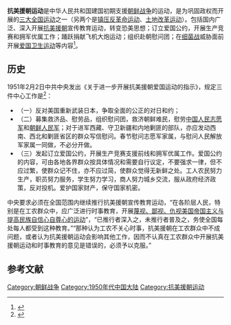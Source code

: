 '''抗美援朝运动'''是中华人民共和国建国初期支援[[朝鲜战争|朝鲜战争]]的运动，是为巩固政权而开展的[[三大运动|三大全国运动]]之一（另两个是[[镇压反革命运动|镇压反革命运动]]、[[土地改革运动|土地改革运动]]）。包括国内广泛、深入开展[[抗美援朝|抗美援朝]]宣传教育运动，转变恐美思想；订立爱国公约，开展生产竞赛和拥军优属工作；踊跃捐献飞机大炮运动；组织赴朝慰问团；在[[朝鲜战争细菌战|细菌战]]威胁面前开展[[爱国卫生运动|爱国卫生运动]]等内容<ref>{{Cite web |url=http://www.dezhoudaily.com/dzsz281/p/1525584.html |title=《德州抗美援朝“运动记”》，来源：德州新闻网，2020-10-26  |access-date=2021-02-07 |archive-date=2020-12-04 |archive-url=https://web.archive.org/web/20201204172421/http://www.dezhoudaily.com/dzsz281/p/1525584.html |dead-url=no }}</ref>。
==历史==
1951年2月2日中共中央发出《关于进一步开展抗美援朝爱国运动的指示》，规定三件中心工作是<ref>{{Cite web |url=http://www.china.com.cn/guoqing/2012-09/04/content_26424055.htm |title=《中共中央关于进一步开展抗美援朝爱国运动的指示》一九五一年二月二日 |access-date=2021-02-07 |archive-date=2021-02-14 |archive-url=https://web.archive.org/web/20210214063007/http://www.china.com.cn/guoqing/2012-09/04/content_26424055.htm |dead-url=no }}</ref>：
*（一）反对美国重新武装日本，争取全面的公正的对日和约；
*（二）募集救济品、慰劳品，组织慰问团，救济朝鲜难民，慰劳[[中国人民志愿军|中国人民志愿军]]和[[朝鲜人民军|朝鲜人民军]]；对于进军西藏、守卫新疆和内地剿匪的部队，亦应发动西南、西北和剿匪省区的群众写信慰问。春节慰问志愿军家属，与慰问人民解放军家属一同做，不必分开做。
*（三）发起订立爱国公约，开展生产竞赛支援前线和拥军优属工作。爱国公约的内容，可由各地各界群众按具体情况和需要自行议定，不要强求一律，但不应过繁，使群众记不住，亦不应过简，使群众觉得无新鲜之处。工人农民努力生产，职员努力服务，学生努力学习，商人努力城乡交流，服从政府经济政策，反对投机。爱护国家财产，保守国家机密。

中央要求必须在全国范围内继续推行抗美援朝宣传教育运动，“在各阶层人民，特别是在工农群众中，应广泛进行时事教育，开展[[三视教育运动|蔑视、鄙视、仇视美国帝国主义与提高民族自信心自尊心的运动]]”，“已推行者深入之，未推行者普及之，务使全国每处每人都受到这种教育。”“那种认为工农不关心时事，抗美援朝在工农群众中不成问题，或者认为抗美援朝运动会影响其他工作，因而不认真在工农群众中开展抗美援朝运动和时事教育的意见是错误的，必须予以克服。”
==参考文献==
<references/>
{{中国共产党政治运动}}
[[Category:朝鲜战争|Category:朝鲜战争]]
[[Category:1950年代中国大陆|Category:1950年代中国大陆]]
[[Category:抗美援朝运动|Category:抗美援朝运动]]